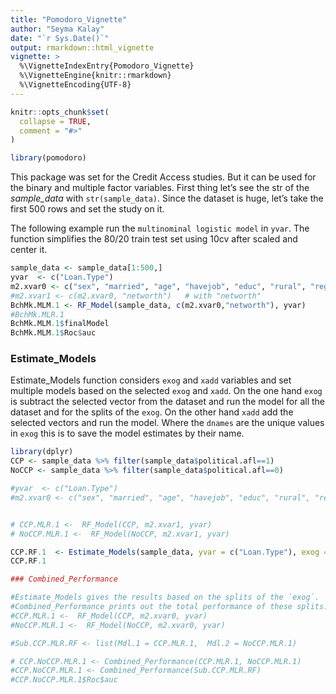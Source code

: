 ```yaml
---
title: "Pomodoro_Vignette"
author: "Seyma Kalay"
date: "`r Sys.Date()`"
output: rmarkdown::html_vignette
vignette: >
  %\VignetteIndexEntry{Pomodoro_Vignette}
  %\VignetteEngine{knitr::rmarkdown}
  %\VignetteEncoding{UTF-8}
---
```


```r
knitr::opts_chunk$set(
  collapse = TRUE,
  comment = "#>"
)
```

```r
library(pomodoro)
```

This package was set for the Credit Access studies. But it can be used for the binary and multiple factor variables. 
First thing let's see the str of the *sample_data* with `str(sample_data)`. Since the dataset is huge, let's take the first 500 rows and set the study on it.

The following example run the `multinominal logistic model` in `yvar`. The function simplifies the 80/20 train test set using 10cv after scaled and center it.

```r
sample_data <- sample_data[1:500,]
yvar  <- c("Loan.Type")
m2.xvar0 <- c("sex", "married", "age", "havejob", "educ", "rural", "region","income","political.afl")
#m2.xvar1 <- c(m2.xvar0, "networth")   # with "networth"
BchMk.MLM.1 <- RF_Model(sample_data, c(m2.xvar0,"networth"), yvar)
#BchMk.MLR.1
BchMk.MLM.1$finalModel
BchMk.MLM.1$Roc$auc
```


### Estimate_Models

Estimate_Models function considers `exog` and `xadd` variables and set multiple models based on the selected `exog` and `xadd`.
On the one hand `exog` is subtract the selected vector from the dataset and run the model for all the dataset and for the splits of the `exog`.
On the other hand `xadd` add the selected vectors and run the model.
Where the `dnames` are the unique values in `exog` this is to save the model estimates by their name.

```r
library(dplyr)
CCP <- sample_data %>% filter(sample_data$political.afl==1)
NoCCP <- sample_data %>% filter(sample_data$political.afl==0)

#yvar  <- c("Loan.Type")
#m2.xvar0 <- c("sex", "married", "age", "havejob", "educ", "rural", "region","income","political.afl") #, "ethnicity" "class.of.HH",


# CCP.MLR.1 <-  RF_Model(CCP, m2.xvar1, yvar)
# NoCCP.MLR.1 <-  RF_Model(NoCCP, m2.xvar1, yvar)

CCP.RF.1  <- Estimate_Models(sample_data, yvar = c("Loan.Type"), exog = "political.afl", xvec = m2.xvar0, xadd="networth", type="RF", dnames=c("0","1"))
CCP.RF.1
```



```r
### Combined_Performance

#Estimate_Models gives the results based on the splits of the `exog`. 
#Combined_Performance prints out the total performance of these splits.
#CCP.MLR.1 <-  RF_Model(CCP, m2.xvar0, yvar)
#NoCCP.MLR.1 <-  RF_Model(NoCCP, m2.xvar0, yvar)

#Sub.CCP.MLR.RF <- list(Mdl.1 = CCP.MLR.1,  Mdl.2 = NoCCP.MLR.1)

# CCP.NoCCP.MLR.1 <- Combined_Performance(CCP.MLR.1, NoCCP.MLR.1)
#CCP.NoCCP.MLR.1 <- Combined_Performance(Sub.CCP.MLR.RF)
#CCP.NoCCP.MLR.1$Roc$auc
```

